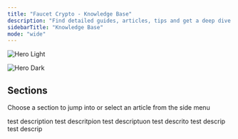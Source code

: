 ```yaml
---
title: "Faucet Crypto - Knowledge Base"
description: "Find detailed guides, articles, tips and get a deep dive on how Faucet Crypto works"
sidebarTitle: "Knowledge Base"
mode: "wide"
---
```


<img
  className="block dark:hidden"
  src="images/faucetcrypto-knowledge-base-homepage-light-theme.png"
  alt="Hero Light"
/>

<img
  className="hidden dark:block"
  src="images/faucetcrypto-knowledge-base-homepage-dark-theme.png"
  alt="Hero Dark"
/>

## Sections

Choose a section to jump into or select an article from the side menu

<CardGroup cols={2}>
  <Card title="Get Started" icon="rocket" iconType="duotone" color="#9333ea" href="https://faucetcrypto.mintlify.app/get-started/">
    test description
  </Card>
  <Card title="Earning & Leveling" icon="trophy" iconType="duotone" color="#9333ea" href="https://faucetcrypto.mintlify.app/earning-and-leveling/">
    test descritpion
  </Card>
  <Card title="Items & Market" icon="gem" iconType="duotone" color="#9333ea" href="https://faucetcrypto.mintlify.app/items-and-market/">
    test descriptuon
  </Card>
  <Card title="Withdrawals" icon="money-bill-transfer" iconType="duotone" color="#9333ea" href="https://faucetcrypto.mintlify.app/withdrawals/">
    test descrito
  </Card>
  <Card title="Account & Security" icon="shield-quartered" iconType="duotone" color="#9333ea" href="https://faucetcrypto.mintlify.app/account-and-security/">
    test descrip
  </Card>
  <Card title="Tutorials" icon="square-question" iconType="duotone" color="#9333ea" href="https://faucetcrypto.mintlify.app/tutorials/">
    test descrip
  </Card>
</CardGroup>